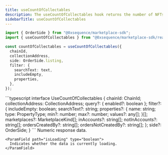 ```yaml
---
title: useCountOfCollectables
description: The useCountOfCollectables hook returns the number of NFTs in a collection.
sidebarTitle: useCountOfCollectables
---
```


```typescript
import { OrderSide } from "@0xsequence/marketplace-sdk";
import { useCountOfCollectables } from "@0xsequence/marketplace-sdk/react";

const countOfCollectables = useCountOfCollectables({
  chainId,
  collectionAddress,
  side: OrderSide.listing,
  filter: {
    searchText: text,
    includeEmpty,
    properties,
  },
});
```

<ResponseField name="useCountOfCollectables details">
  <ResponseField name="* params"/>
  <Expandable>
    ```typescript
    interface UseCountOfCollectables {
      chainId: ChainId;
      collectionAddress: CollectionAddress;
      query?: { enabled?: boolean };
      filter?: {
        includeEmpty: boolean;
        searchText?: string;
        properties?: {
          name: string;
          type: PropertyType;
          min?: number;
          max?: number;
          values?: any[];
        }[];
        marketplaces?: MarketplaceKind[];
        inAccounts?: string[];
        notInAccounts?: string[];
        ordersCreatedBy?: string[];
        ordersNotCreatedBy?: string[];
      };
      side?: OrderSide;
    }
    ```
  </Expandable>
  <ResponseField name="* return properties"/>
  <Expandable>
    <ParamField path="data" type="number">
      Numeric response data.
    </ParamField>

    <ParamField path="isLoading" type="boolean">
      Indicates whether the data is currently loading.
    </ParamField>

  </Expandable>
</ResponseField>

